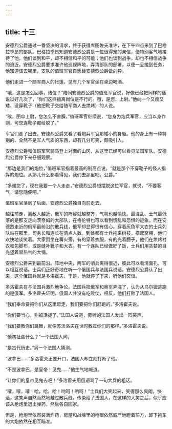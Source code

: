 ```yaml
---
---
---
```

title: 十三
---



安德烈公爵通过一番坚决的请求，终于获得库图佐夫准许，在下午四点来到了巴格拉季昂的部队。巴格拉季昂知道安德烈公爵是一位很得宠的亲信，便特别客气地接待了他。他们谈到和平，却不相信和平的可能；他们也谈到战争，却也不相信战争的迫近。安德烈公爵要求准许他巡视阵地，弄清部队的部署，以便一旦接到任务，他知道该去哪里，支队的值班军官自愿替安德烈公爵做向导。

他们走进一个随军商人的帐篷，见有几个军官坐在桌边喝酒。

“哦，这是怎么回事，诸位？”陪同安德烈公爵的值班军官说，好像已经把同样的话说过好几次了，“你们这样擅离岗位是不行的。哦，是您，上尉。”他向一个又瘦又矮、没穿靴子（他把靴子交给随军商人去烘烤）的人说。

“唉，图申上尉，您怎么不害臊，”值班军官继续说，“您身为炮兵军官，应当以身作则，可您连靴子都给脱了。”

军官们走了出去。安德烈公爵又看了看炮兵军官那矮小的身躯。他的身上有一种特别的、全然不是军人气质的东西，却有几分可笑，颇吸引人。

安德烈公爵和值班军官骑马登上对面的山冈，从这里已经可以看见法国军队。安德烈公爵停下来仔细观察。

“那边是我们的炮位，”值班军官指着最高的制高点说，“就是那个不穿靴子的怪人指挥的炮位。从那儿什么都看得见，我们去那里吧，公爵。”

“多谢您了，现在我要一个人走走，”安德烈公爵想摆脱这位军官，就说，“不要客气，请您随便吧。”

值班军官落到了后面，安德烈公爵独自向前走去。

越往前走，离敌人越近，俄军的阵容就越整齐，气氛也越愉快。最混乱、士气最低落的是那支走向茨奈姆的大部队，在格伦特也可以看到慌乱和恐惧的迹象。而在安德烈走近的俄军最前沿的散兵线，俄军却显得很有信心。穿着灰色军大衣的士兵列队站在那里，司务长和连长在清点人数。到处都有士兵拖来树枝，搭起窝棚，他们欢快地谈笑着。大家围坐在篝火旁，有的穿着衣服，有的光着膀子，他们在烘烤衬衣和包脚布，或是缝补靴子和大衣。有一个连队已经做好了饭，士兵们用贪婪的目光望着冒热气的大锅。

安德烈公爵来到最前沿。阵地中央，两军的哨兵离得很近，彼此可以看清面孔，可以相互说话。士兵们正好奇地在听一个俄国兵与法国兵说话。安德烈公爵认了出来，这个俄国兵就是多洛霍夫，于是，他就停了下来，听他们交谈。

多洛霍夫在与法国兵激烈地争论。法国兵把俄军和奥军弄混了，认为从乌尔姆逃跑的是俄军。多洛霍夫证明，俄国人并没有吃败仗，相反，他们打败了法国人。

“我们奉命要把你们从这里赶走，我们要把你们赶跑的。”多洛霍夫说。

“你们要当心，别被活捉了。”法国人说道，旁听的法国人发出一阵笑声。

“我们要教你们跳舞，就像苏沃洛夫在世时教过你们的那样。”多洛霍夫说。

“他瞎扯些什么？”一个法国人问。

“是古代历史。”另一个法国人猜测。

“波拿巴……”多洛霍夫正要开口，法国人却立刻打断了他。

“不是波拿巴，是皇帝！见鬼……”他生气地喊道。

“让你们的皇帝见鬼去吧！”多洛霍夫用俄语骂了一句大兵的粗话。

“嚯，嚯，嚯！哈，哈，哈！哟呵！哟呵！”士兵们大笑起来，笑得那么爽朗，快活，这笑声自然而然地越过散兵线，传染给了法国人，在这样的大笑之后，似乎应该从枪炮里退出弹药，然后各自回家。

但是，枪炮里依然装满炸药，房屋和战壕里的枪眼依然威严地瞪着前方，卸下拖车的大炮依然在相互瞄准。